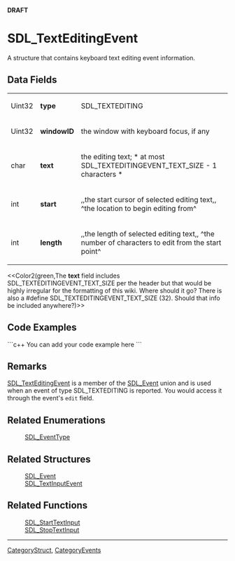 <!-- pragma section-numbers off -->
<!-- pragma camelcase off -->
'''DRAFT'''

= SDL_TextEditingEvent =
A structure that contains keyboard text editing event information.


== Data Fields ==
{|
|Uint32
|'''type'''
|SDL_TEXTEDITING
|-
|Uint32
|'''windowID'''
|the window with keyboard focus, if any
|-
|char
|'''text'''
|the editing text; * at most SDL_TEXTEDITINGEVENT_TEXT_SIZE - 1 characters *
|-
|int
|'''start'''
|,,the start cursor of selected editing text,, ^the location to begin editing from^
|-
|int
|'''length'''
|,,the length of selected editing text,, ^the number of characters to edit from the start point^
|}

<<Color2(green,The '''text''' field includes SDL_TEXTEDITINGEVENT_TEXT_SIZE per the header but that would be highly irregular for the formatting of this wiki. Where should it go?  There is also a #define SDL_TEXTEDITINGEVENT_TEXT_SIZE (32).  Should that info be included anywhere?)>>

== Code Examples ==
```c++
You can add your code example here
```

== Remarks ==
[[SDL_TextEditingEvent]] is a member of the [[SDL_Event]] union and is used when an event of type SDL_TEXTEDITING is reported.  You would access it through the event's <code>edit</code> field.

== Related Enumerations ==
:[[SDL_EventType]]

== Related Structures ==
:[[SDL_Event]]
:[[SDL_TextInputEvent]]

== Related Functions ==
:[[SDL_StartTextInput]]
:[[SDL_StopTextInput]]

----
[[CategoryStruct]], [[CategoryEvents]]
